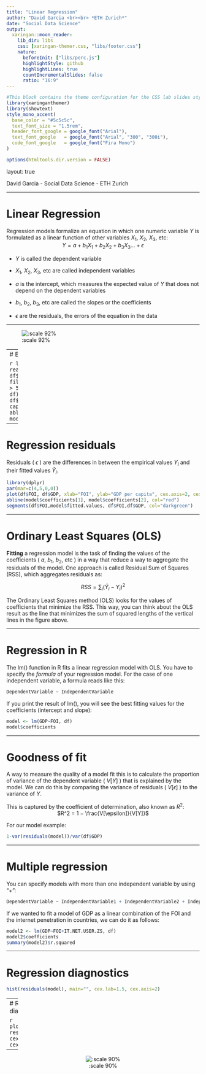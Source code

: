 ```yaml
---
title: "Linear Regression"
author: "David Garcia <br><br> *ETH Zurich*"
date: "Social Data Science"
output:
  xaringan::moon_reader:
    lib_dir: libs 
    css: [xaringan-themer.css, "libs/footer.css"]
    nature:
      beforeInit: ["libs/perc.js"]
      highlightStyle: github
      highlightLines: true
      countIncrementalSlides: false
      ratio: "16:9"
---
```



```r
#This block contains the theme configuration for the CSS lab slides style
library(xaringanthemer)
library(showtext)
style_mono_accent(
  base_color = "#5c5c5c",
  text_font_size = "1.5rem",
  header_font_google = google_font("Arial"),
  text_font_google   = google_font("Arial", "300", "300i"),
  code_font_google   = google_font("Fira Mono")
)
```

```r
options(htmltools.dir.version = FALSE)
```

layout: true

<div class="my-footer"><span>David Garcia - Social Data Science - ETH Zurich</span></div> 

---

# Linear Regression

Regression models formalize an equation in which one numeric variable $Y$ is formulated as a linear function of other variables $X_1$, $X_2$, $X_3$, etc: <center>
$Y = a + b_1 X_1 + b_2 X_2 + b_3 X_3 ... + \epsilon$
</center>
- $Y$ is called the dependent variable

- $X_1$, $X_2$, $X_3$, etc are called independent variables

- $a$ is the intercept, which measures the expected value of $Y$ that does not depend on the dependent variables

- $b_1$, $b_2$, $b_3$, etc are called the slopes or the coefficients

- $\epsilon$ are the residuals, the errors of the equation in the data

---

![:scale 92%](https://pbs.twimg.com/media/EXRxFKwU4AAhB-x?format=jpg&name=large)

---
# Example: FOI vs GDP

```r
library(dplyr)
df <- read.csv("FOI.csv")
df$GDP <- df$NY.GDP.PCAP.PP.KD
df %>% filter(SP.POP.TOTL*IT.NET.USER.ZS/100 > 5000000) -> df
model <- lm(GDP~FOI, df)
par(mar=c(4,5,0,0))
plot(df$FOI, df$GDP, xlab="FOI", ylab="GDP per capita", cex.axis=2, cex.lab=2)
abline(model$coefficients[1], model$coefficients[2], col="red")
```

---

# Regression residuals

Residuals ( $\epsilon$ ) are the differences in between the empirical values $Y_i$ and their fitted values $\hat Y_i$.
```r
library(dplyr)
par(mar=c(4,5,0,0))
plot(df$FOI, df$GDP, xlab="FOI", ylab="GDP per capita", cex.axis=2, cex.lab=2)
abline(model$coefficients[1], model$coefficients[2], col="red")
segments(df$FOI,model$fitted.values, df$FOI,df$GDP, col="darkgreen")
```

---

# Ordinary Least Squares (OLS)

**Fitting** a regression model is the task of finding the values of the coefficients ( $a$, $b_1$, $b_2$, etc ) in a way that reduce a way to aggregate the residuals of the model. One approach is called Residual Sum of Squares (RSS), which aggregates residuals as:

<center>
$RSS = \sum_i (\hat Y_i - Y_i)^2$
</center>  
The Ordinary Least Squares method (OLS) looks for the values of coefficients that minimize the RSS. This way, you can think about the OLS result as the line that minimizes the sum of squared lengths of the vertical lines in the figure above.

---

# Regression in R

The lm() function in R fits a linear regression model with OLS. You have to specify the *formula* of your regression model. For the case of one independent variable, a formula reads like this:  
```r
DependentVariable ∼ IndependentVariable
```
If you print the result of lm(), you will see the best fitting values for the coefficients (intercept and slope):

```r
model <- lm(GDP~FOI, df)
model$coefficients
```

---

# Goodness of fit

A way to measure the quality of a model fit this is to calculate the proportion of variance of the dependent variable ( $V[Y]$ ) that is explained by the model. We can do this by comparing the variance of residuals ( $V[\epsilon]$ ) to the variance of $Y$. 

This is captured by the coefficient of determination, also known as $R^2$:
<center>
$R^2 = 1 − \frac{V[\epsilon]}{V[Y]}$
</center>  
For our model example:
```r
1-var(residuals(model))/var(df$GDP)
```

---

# Multiple regression

You can specify models with more than one independent variable by using "+":
```r
DependentVariable ∼ IndependentVariable1 + IndependentVariable2 + IndependentVariable3
```
If we wanted to fit a model of GDP as a linear combination of the FOI and the internet penetration in countries, we can do it as follows:
```r
model2 <- lm(GDP~FOI+IT.NET.USER.ZS, df)
model2$coefficients
summary(model2)$r.squared
```

---

# Regression diagnostics

```r
hist(residuals(model), main="", cex.lab=1.5, cex.axis=2)
```

---
# Regression diagnostics

```r
plot(predict(model), residuals(model), cex.lab=1.5, cex.axis=2)
```

---
<center>
![:scale 90%](https://imgs.xkcd.com/comics/extrapolating.png)
</center>